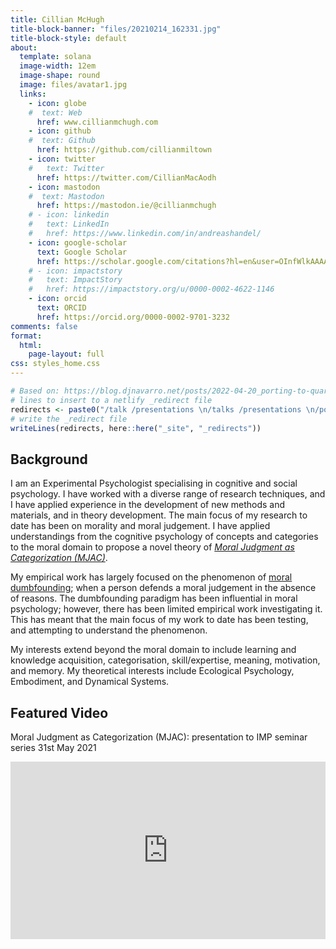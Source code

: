 ```yaml
---
title: Cillian McHugh
title-block-banner: "files/20210214_162331.jpg"
title-block-style: default
about:
  template: solana
  image-width: 12em
  image-shape: round
  image: files/avatar1.jpg
  links:
    - icon: globe
    #  text: Web
      href: www.cillianmchugh.com
    - icon: github
    #  text: Github
      href: https://github.com/cillianmiltown
    - icon: twitter
    #   text: Twitter
      href: https://twitter.com/CillianMacAodh
    - icon: mastodon
    #  text: Mastodon
      href: https://mastodon.ie/@cillianmchugh
    # - icon: linkedin
    #   text: LinkedIn
    #   href: https://www.linkedin.com/in/andreashandel/
    - icon: google-scholar
      text: Google Scholar
      href: https://scholar.google.com/citations?hl=en&user=OInfWlkAAAAJ
    # - icon: impactstory
    #   text: ImpactStory
    #   href: https://impactstory.org/u/0000-0002-4622-1146
    - icon: orcid
      text: ORCID
      href: https://orcid.org/0000-0002-9701-3232
comments: false
format: 
  html:
    page-layout: full
css: styles_home.css
---
```


```r
# Based on: https://blog.djnavarro.net/posts/2022-04-20_porting-to-quarto/#netlify-redirects
# lines to insert to a netlify _redirect file
redirects <- paste0("/talk /presentations \n/talks /presentations \n/post /posts")
# write the _redirect file
writeLines(redirects, here::here("_site", "_redirects"))

```


## Background

I am an Experimental Psychologist specialising in cognitive and social psychology. I have worked with a diverse range of research techniques, and I have applied experience in the development of new methods and materials, and in theory development. The main focus of my research to date has been on morality and moral judgement. I have applied understandings from the cognitive psychology of concepts and categories to the moral domain to propose a novel theory of [*Moral Judgment as Categorization (MJAC)*](https://www.cillianmchugh.com/publication/moral-judgment-as-categorization). 

My empirical work has largely focused on the phenomenon of [moral dumbfounding](https://www.cillianmchugh.com/publication/searching-for-moral-dumbfounding/); when a person defends a moral judgement in the absence of reasons. The dumbfounding paradigm has been influential in moral psychology; however, there has been limited empirical work investigating it. This has meant that the main focus of my work to date has been testing, and attempting to understand the phenomenon.

My interests extend beyond the moral domain to include learning and knowledge acquisition, categorisation, skill/expertise, meaning, motivation, and memory. My theoretical interests include Ecological Psychology, Embodiment, and Dynamical Systems.

<a rel="me" href="https://mastodon.ie/@cillianmchugh"></a>

## Featured Video

Moral Judgment as Categorization (MJAC): presentation to IMP seminar series 31st May 2021

```{=html}
<div>
  <div style="position:relative;padding-top:56.25%;">
    <iframe src="https://www.youtube.com/embed/VZahP87TCqE" frameborder="0" allowfullscreen
      style="position:absolute;top:0;left:0;width:100%;height:100%;"></iframe>
  </div>
</div>
```